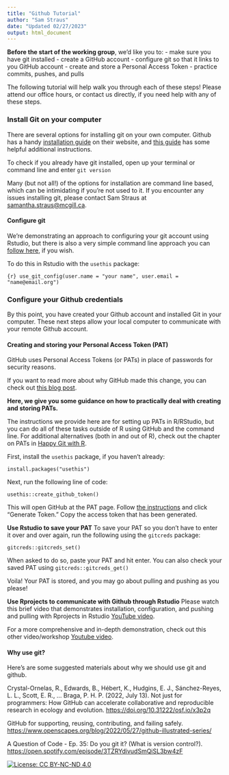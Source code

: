 ```yaml
---
title: "Github Tutorial"
author: "Sam Straus"
date: "Updated 02/27/2023"
output: html_document
---
```


**Before the start of the working group**, we'd like you to:
- make sure you have git installed
- create a GitHub account
- configure git so that it links to you GitHub account
- create and store a Personal Access Token
- practice commits, pushes, and pulls

The following tutorial will help walk you through each of these steps! Please attend our office hours, or contact us directly, if you need help with any of these steps.

### Install Git on your computer

There are several options for installing git on your own computer. Github has a handy [installation guide](https://github.com/git-guides/install-git) on their website, and [this guide](https://happygitwithr.com/install-git.html) has some helpful additional instructions.

To check if you already have git installed, open up your terminal or command line and enter `git version`

Many (but not all!) of the options for installation are command line based, which can be intimidating if you're not used to it. If you encounter any issues installing git, please contact Sam Straus at [samantha.straus\@mcgill.ca](mailto:samantha.straus@mcgill.ca){.email}.

#### Configure git

We're demonstrating an approach to configuring your git account using Rstudio, but there is also a very simple command line approach you can [follow here](https://happygitwithr.com/hello-git.html), if you wish.

To do this in Rstudio with the `usethis` package:

`{r} use_git_config(user.name = "your name", user.email = "name@email.org")`


### Configure your Github credentials

By this point, you have created your Github account and installed Git in your computer. These next steps allow your local computer to communicate with your remote Github account.

#### Creating and storing your Personal Access Token (PAT)

GitHub uses Personal Access Tokens (or PATs) in place of passwords for security reasons.

If you want to read more about why GitHub made this change, you can check out [this blog post](https://github.blog/2020-07-30-token-authentication-requirements-for-api-and-git-operations/#background).

**Here, we give you some guidance on how to practically deal with creating and storing PATs.**

The instructions we provide here are for setting up PATs in R/RStudio, but you can do all of these tasks outside of R using GitHub and the command line. For additional alternatives (both in and out of R), check out the chapter on PATs in [Happy Git with R](https://happygitwithr.com/https-pat.html?q=personal%20acces#https-pat).

First, install the `usethis` package, if you haven't already:

`install.packages("usethis")`

Next, run the following line of code:

`usethis::create_github_token()`

This will open GitHub at the PAT page. Follow [the instructions](https://docs.github.com/en/authentication/keeping-your-account-and-data-secure/creating-a-personal-access-token) and click "Generate Token." Copy the access token that has been generated.

**Use Rstudio to save your PAT** To save your PAT so you don't have to enter it over and over again, run the following using the `gitcreds` package:

`gitcreds::gitcreds_set()`

When asked to do so, paste your PAT and hit enter. You can also check your saved PAT using `gitcreds::gitcreds_get()`

Voila! Your PAT is stored, and you may go about pulling and pushing as you please!

**Use Rprojects to communicate with Github through Rstudio**
Please watch this brief video that demonstrates installation, configuration, and pushing and pulling with Rprojects in Rstudio [YouTube video](https://www.youtube.com/watch?v=J5Vn6ZNa0xs).

For a more comprehensive and in-depth demonstration, check out this other video/workshop [Youtube video](https://youtu.be/F2HaWcqDvMI).


#### Why use git?

Here's are some suggested materials about why we should use git and github.

Crystal-Ornelas, R., Edwards, B., Hébert, K., Hudgins, E. J., Sánchez-Reyes, L. L., Scott, E. R., ... Braga, P. H. P. (2022, July 13). Not just for programmers: How GitHub can accelerate collaborative and reproducible research in ecology and evolution. <https://doi.org/10.31222/osf.io/x3p2q>

GitHub for supporting, reusing, contributing, and failing safely. <https://www.openscapes.org/blog/2022/05/27/github-illustrated-series/>

A Question of Code - Ep. 35: Do you git it? (What is version control?). <https://open.spotify.com/episode/3TZRYdivudSmQiSL3bw4zF>

[![License: CC BY-NC-ND 4.0](https://licensebuttons.net/l/by-nc-nd/4.0/80x15.png)](https://creativecommons.org/licenses/by-nc-nd/4.0/)
